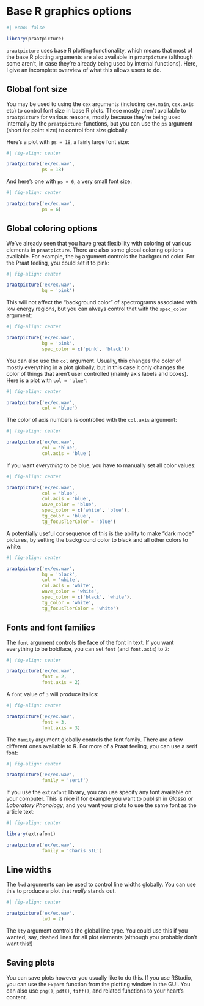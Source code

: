 # Base R graphics options

```r
#| echo: false

library(praatpicture)
```

`praatpicture` uses base R plotting functionality, which means that most of the base R plotting arguments are also available in `praatpicture` (although some aren't, in case they're already being used by internal functions). Here, I give an incomplete overview of what this allows users to do.

## Global font size

You may be used to using the `cex` arguments (including `cex.main`, `cex.axis` etc) to control font size in base R plots. These mostly aren't available to `praatpicture` for various reasons, mostly because they're being used internally by the `praatpicture`-functions, but you can use the `ps` argument (short for point size) to control font size globally.

Here's a plot with `ps = 18`, a fairly large font size:

```r
#| fig-align: center

praatpicture('ex/ex.wav', 
             ps = 18)
```

And here's one with `ps = 6`, a very small font size:

```r
#| fig-align: center

praatpicture('ex/ex.wav', 
             ps = 6)
```

## Global coloring options

We've already seen that you have great flexibility with coloring of various elements in `praatpicture`. There are also some global coloring options available. For example, the `bg` argument controls the background color. For the Praat feeling, you could set it to pink:

```r
#| fig-align: center

praatpicture('ex/ex.wav', 
             bg = 'pink')
```

This will not affect the "background color" of spectrograms associated with low energy regions, but you can always control that with the `spec_color` argument:

```r
#| fig-align: center

praatpicture('ex/ex.wav', 
             bg = 'pink',
             spec_color = c('pink', 'black'))
```

You can also use the `col` argument. Usually, this changes the color of mostly everything in a plot globally, but in this case it only changes the color of things that aren't user controlled (mainly axis labels and boxes). Here is a plot with `col = 'blue'`:

```r
#| fig-align: center

praatpicture('ex/ex.wav', 
             col = 'blue')
```

The color of axis numbers is controlled with the `col.axis` argument:

```r
#| fig-align: center

praatpicture('ex/ex.wav', 
             col = 'blue',
             col.axis = 'blue')
```

If you want *everything* to be blue, you have to manually set all color values:

```r
#| fig-align: center

praatpicture('ex/ex.wav', 
             col = 'blue',
             col.axis = 'blue',
             wave_color = 'blue',
             spec_color = c('white', 'blue'),
             tg_color = 'blue',
             tg_focusTierColor = 'blue')
```

A potentially useful consequence of this is the ability to make "dark mode" pictures, by setting the background color to black and all other colors to white:

```r
#| fig-align: center

praatpicture('ex/ex.wav', 
             bg = 'black',
             col = 'white',
             col.axis = 'white',
             wave_color = 'white',
             spec_color = c('black', 'white'),
             tg_color = 'white',
             tg_focusTierColor = 'white')
```

## Fonts and font families

The `font` argument controls the face of the font in text. If you want everything to be boldface, you can set `font` (and `font.axis`) to `2`:

```r
#| fig-align: center

praatpicture('ex/ex.wav', 
             font = 2,
             font.axis = 2)
```

A `font` value of `3` will produce italics:

```r
#| fig-align: center

praatpicture('ex/ex.wav', 
             font = 3,
             font.axis = 3)
```

The `family` argument globally controls the font family. There are a few different ones available to R. For more of a Praat feeling, you can use a serif font:

```r
#| fig-align: center

praatpicture('ex/ex.wav', 
             family = 'serif')
```

If you use the `extrafont` library, you can use specify any font available on your computer. This is nice if for example you want to publish in *Glossa* or *Laboratory Phonology*, and you want your plots to use the same font as the article text:

```r
#| fig-align: center

library(extrafont)

praatpicture('ex/ex.wav', 
             family = 'Charis SIL')
```

## Line widths

The `lwd` arguments can be used to control line widths globally. You can use this to produce a plot that *really* stands out.

```r
#| fig-align: center

praatpicture('ex/ex.wav', 
             lwd = 2)
```

The `lty` argument controls the global line type. You could use this if you wanted, say, dashed lines for all plot elements (although you probably don't want this!)

## Saving plots

You can save plots however you usually like to do this. If you use RStudio, you can use the `Export` function from the plotting window in the GUI. You can also use `png()`, `pdf()`, `tiff()`, and related functions to your heart's content.